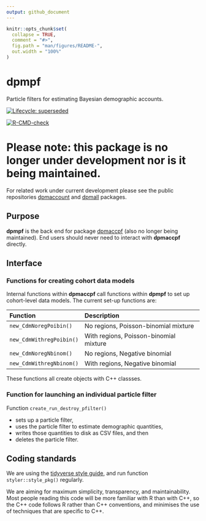 ```yaml
---
output: github_document
---
```


<!-- README.md is generated from README.Rmd. Please edit that file -->

```r
knitr::opts_chunk$set(
  collapse = TRUE,
  comment = "#>",
  fig.path = "man/figures/README-",
  out.width = "100%"
)
```

# dpmpf

Particle filters for estimating Bayesian demographic accounts.

<!-- badges: start -->
[![Lifecycle: superseded](https://img.shields.io/badge/lifecycle-superseded-blue.svg)](https://lifecycle.r-lib.org/articles/stages.html#superseded)

[![R-CMD-check](https://github.com/ONSDigital/dpmpf/workflows/R-CMD-check/badge.svg)](https://github.com/ONSDigital/dpmpf/actions)
<!-- badges: end -->

# Please note: this package is no longer under development nor is it being maintained.

For related work under current development please see the public repositories
[dpmaccount](https://github.com/ONSdigital/dpmaccount) and [dpmall](https://github.com/ONSdigital/dpmall) packages.


## Purpose

**dpmpf** is the back end for package [dpmaccpf](https://github.com/ONSDigital/dpmaccpf) (also no longer being maintained). End users should never need to interact with **dpmaccpf** directly. 

## Interface

### Functions for creating cohort data models

Internal functions within **dpmaccpf** call functions within **dpmpf** to set up cohort-level data models. The current set-up functions are:

| Function                 | Description                            |
|:-------------------------|:---------------------------------------|
| `new_CdmNoregPoibin()`   | No regions, Poisson-binomial mixture   |
| `new_CdmWithregPoibin()` | With regions, Poisson-binomial mixture |
| `new_CdmNoregNbinom()`   | No regions, Negative binomial          |
| `new_CdmWithregNbinom()` | With regions, Negative binomial        |

These functions all create objects with C++ classses.

### Function for launching an individual particle filter

Function `create_run_destroy_pfilter()`

- sets up a particle filter,
- uses the particle filter to estimate demographic quantities,
- writes those quantities to disk as CSV files, and then
- deletes the particle filter.

## Coding standards

We are using the [tidyverse style guide](https://style.tidyverse.org), and run function `styler::style_pkg()` regularly.

We are aiming for maximum simplicity, transparency, and maintainability. Most people reading this code will be more familiar with R than with C++, so the C++ code follows R rather than C++ conventions, and minimises the use of techniques that are specific to C++.


